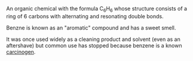 An organic chemical with the formula C<sub>6</sub>H<sub>6</sub> whose structure consists of a ring of 6 carbons with alternating and resonating double bonds.

Benzne is known as an "aromatic" compound and has a sweet smell.

It was once used widely as a cleaning product and solvent (even as an aftershave) but common use has stopped because benzene is a known [[carcinogen]].